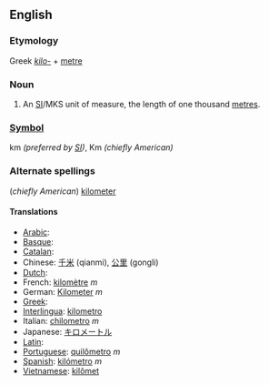 ==English==
=== Etymology ===
Greek ''[[kilo-]]'' + [[metre]]

=== Noun ===
#An [[SI#Abbreviation|SI]]/MKS unit of measure, the length of one thousand [[metre]]s.

=== [[Symbol]] ===
km ''(preferred by [[SI]])'', Km ''(chiefly American)''

=== Alternate spellings ===
(''chiefly American'') [[kilometer]]

==== Translations ====
*[[Arabic]]:
*[[Basque]]:
*[[Catalan]]:
*Chinese: [[千米]] (qianmi), [[公里]] (gongli)
*[[Dutch]]:
*French: [[kilomètre]] ''m''
*German: [[Kilometer]] ''m''
*[[Greek]]:
*[[Interlingua]]: [[kilometro]]
*Italian: [[chilometro]] ''m''
*Japanese: [[キロメートル]]
*[[Latin]]:
*[[Portuguese]]: [[quilômetro]] ''m''
*[[Spanish]]: [[kilómetro]] ''m''
*[[Vietnamese]]: [[kilômet]]